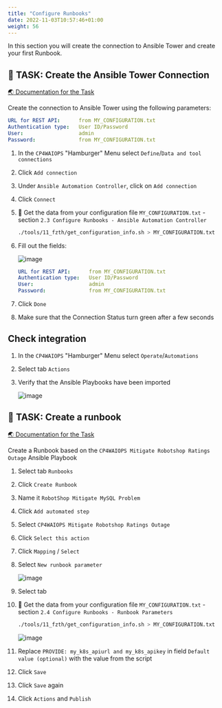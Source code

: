 ```yaml
---
title: "Configure Runbooks"
date: 2022-11-03T10:57:46+01:00
weight: 56
---
```




In this section you will create the connection to Ansible Tower and create your first Runbook.


## 🚀 TASK: Create the Ansible Tower Connection

<a href="https://www.ibm.com/docs/en/cloud-paks/cloud-pak-watson-aiops/3.5.0?topic=connections-ansible" target="_blank" >🌏 Documentation for the Task</a>




Create the connection to Ansible Tower using the following parameters:

```yaml
URL for REST API:      from MY_CONFIGURATION.txt
Authentication type:   User ID/Password
User:                  admin
Password:              from MY_CONFIGURATION.txt
```





<Accordion>
<AccordionItem title="💡 Need Help?">





1. In the `CP4WAIOPS` "Hamburger" Menu select `Define`/`Data and tool connections`
1. Click `Add connection`
1. Under `Ansible Automation Controller`, click on `Add connection`
1. Click `Connect`

1. 🔎 Get the data from your configuration file `MY_CONFIGURATION.txt` - section  `2.3 Configure Runbooks - Ansible Automation Controller`

    ```bash
    ./tools/11_fzth/get_configuration_info.sh > MY_CONFIGURATION.txt
    ```

1. Fill out the fields:

	![image](/images/29_runbook.png)

	```yaml
	URL for REST API:      from MY_CONFIGURATION.txt
	Authentication type:   User ID/Password
	User:                  admin
	Password:              from MY_CONFIGURATION.txt

1. Click `Done`

1. Make sure that the Connection Status turn green after a few seconds

## Check integration

1. In the `CP4WAIOPS` "Hamburger" Menu select `Operate`/`Automations`
1. Select tab `Actions`
1. Verify that the Ansible Playbooks have been imported

	![image](/images/30_runbook.png)

</AccordionItem>
</Accordion>



## 🚀 TASK: Create a runbook

<a href="https://www.ibm.com/docs/en/cloud-paks/cloud-pak-watson-aiops/3.5.0?topic=library-create-runbook" target="_blank" >🌏 Documentation for the Task</a>

Create a Runbook based on the `CP4WAIOPS Mitigate Robotshop Ratings Outage` Ansible Playbook





<Accordion>
<AccordionItem title="💡 Need Help?">




1. Select tab `Runbooks`
1. Click `Create Runbook`
1. Name it `RobotShop Mitigate MySQL Problem`
1. Click `Add automated step`
1. Select `CP4WAIOPS Mitigate Robotshop Ratings Outage`
1. Click `Select this action`
1. Click `Mapping` / `Select`
1. Select `New runbook parameter`

	![image](/images/31_runbook.png)

1. Select tab 

1. 🔎 Get the data from your configuration file `MY_CONFIGURATION.txt` - section  `2.4 Configure Runbooks - Runbook Parameters` 

    ```bash
    ./tools/11_fzth/get_configuration_info.sh > MY_CONFIGURATION.txt
    ```

	![image](/images/32_runbook.png)

1. Replace `PROVIDE: my_k8s_apiurl and my_k8s_apikey` in field `Default value (optional)` with the value from the script

1. Click `Save`
1. Click `Save` again
1. Click `Actions` and `Publish`

</AccordionItem>
</Accordion>